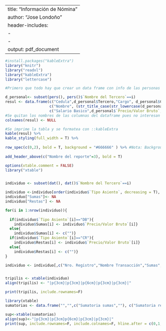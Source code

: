 
---
title: "Información de Nómina"
author: "Jose Londoño"
header-includes:
   - \usepackage{tabu}
   - \usepackage[table]{xcolor}
output: pdf_document
---

```r
#install.packages("kableExtra")
library("knitr")
library("readxl")
library("kableExtra")
library("lettercase")

#Primero que todo hay que crear un data frame con info de las personas

d_personal<- subset(pers(), pers()$`Nombre del Tercero`==i)
resul <- data.frame(c("Cedula",d_personal$Tercero,"Cargo", d_personal$Cargo),
                    c("Nombre", (str_title_case(str_lowercase(d_personal$`Nombre del Tercero`))),"Correo Electronico",d_personal$`Correo Electronico`),
                    c("Salario Basico",d_personal$`Precio/Valor Bruto`,"Centro de Costos", d_personal$`Centro de Costos`))
#Se quitan los nombres de las columnas del dataframe pues no interesan
colnames(resul) <- NULL

#Se imprime la tabla y se formatea con ::kableExtra
kable(resul) %>%
kable_styling(full_width = T) %>%
  
row_spec(c(0,2), bold = T, background = "#666666" ) %>% #Nota: Background(Hexagesimal)
  
add_header_above(c("Nombre del reporte"=3), bold = T)
```

\vspace{24pt}

```r
options(xtable.comment = FALSE)
library("xtable")


individuo <- subset(dat(), dat()$`Nombre del Tercero`==i)

individuo <-individuo[order(individuo$`Tipo Asiento`, decreasing = T), ,drop=F]
individuo["Sumas"]<- NA
individuo["Restas"] <- NA

for(i in 1:nrow(individuo)){
  
  if(individuo$`Tipo Asiento`[i]=="DB"){
    individuo$Sumas[i] <- individuo$`Precio/Valor Bruto`[i]} 
  else{
    individuo$Sumas[i] <- c("")}
  if(individuo$`Tipo Asiento`[i]=="CR"){
    individuo$Restas[i] <- individuo$`Precio/Valor Bruto`[i]} 
  else{
    individuo$Restas[i] <- c("")}
}

individuo <- individuo[,c("Nro. Registro","Nombre Transacción","Sumas","Restas")]


tripilis <- xtable(individuo)
align(tripilis) <- "|p{3cm}|p{3cm}|p{6cm}|p{3cm}|p{3cm}|"

print(tripilis, include.rownames=F)


```

```r
library(xtable)
sumatorias <- data.frame("","",c("Sumatoria sumas",""), c("Sumatoria restas", "Saldo"))

sup<-xtable(sumatorias)
align(sup)<-"|p{3cm}|p{3cm}p{6cm}|p{3cm}|p{3cm}|"
print(sup, include.rownames=F, include.colnames=F, hline.after = c(0,1,2))



```





